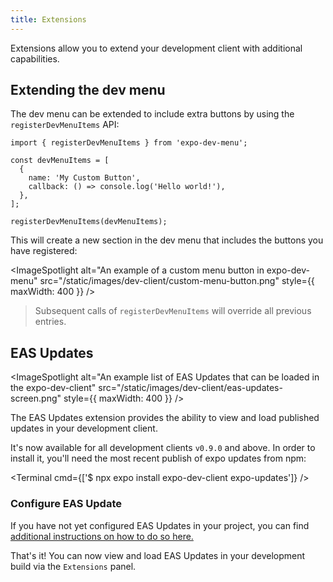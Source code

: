 ```yaml
---
title: Extensions
---
```



Extensions allow you to extend your development client with additional capabilities.

## Extending the dev menu

The dev menu can be extended to include extra buttons by using the `registerDevMenuItems` API:

```tsx
import { registerDevMenuItems } from 'expo-dev-menu';

const devMenuItems = [
  {
    name: 'My Custom Button',
    callback: () => console.log('Hello world!'),
  },
];

registerDevMenuItems(devMenuItems);
```

This will create a new section in the dev menu that includes the buttons you have registered:

<ImageSpotlight
  alt="An example of a custom menu button in expo-dev-menu"
  src="/static/images/dev-client/custom-menu-button.png"
  style={{ maxWidth: 400 }}
/>

> Subsequent calls of `registerDevMenuItems` will override all previous entries.

## EAS Updates

<ImageSpotlight
  alt="An example list of EAS Updates that can be loaded in the expo-dev-client"
  src="/static/images/dev-client/eas-updates-screen.png"
  style={{ maxWidth: 400 }}
/>

The EAS Updates extension provides the ability to view and load published updates in your development client.

It's now available for all development clients `v0.9.0` and above. In order to install it, you'll need the most recent publish of expo updates from npm:

<Terminal cmd={['$ npx expo install expo-dev-client expo-updates']} />

### Configure EAS Update

If you have not yet configured EAS Updates in your project, you can find [additional instructions on how to do so here.](/eas-update/getting-started/)

That's it! You can now view and load EAS Updates in your development build via the `Extensions` panel.
